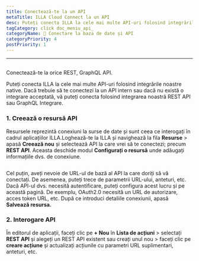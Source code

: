 ```yaml
---
title: Conectează-te la un API
metaTitle: ILLA Cloud Connect la un API
desc: Puteți conecta ILLA la cele mai multe API-uri folosind integrările noastre native. ILLA se poate conecta la orice REST, GraphQL API
tagCategory: click doc_meniu_api_
categoryName: 📲 Conectare la baza de date și API
categoryPriority: 4
postPriority: 1
---
```


* * *

## <Heading hidden>Conectați-vă la un API</Heading>

Conectează-te la orice REST, GraphQL API.

Puteți conecta ILLA la cele mai multe API-uri folosind integrările noastre native. Dacă trebuie să te conectezi la un API intern sau dacă nu există o integrare acceptată, vă puteți conecta folosind integrarea noastră REST API sau GraphQL Integrare.

### 1.  Creează o resursă API

Resursele reprezintă conexiuni la surse de date și sunt ceea ce interogați în cadrul aplicațiilor ILLA.Loghează-te la ILLA și navighează la fila **Resurse** > apasă **Creează nou** și selectează API la care vrei să te conectezi; precum **REST API**. Aceasta deschide modul **Configurați o resursă** unde adăugați informațiile dvs. de conexiune.

<img
  src='https://cdn.illacloud.com/official-website/img/docs/connect/connect-api/config.png'
  alt=""
/>

Cel puțin, aveți nevoie de URL-ul de bază al API la care doriți să vă conectați. De asemenea, puteți trece de parametrii URL-ului, anteturi, etc. Dacă API-ul dvs. necesită autentificare, puteți configura acest lucru și pe această pagină. De exemplu, OAuth2.0 necesită un URL de autorizare, acces token URL, etc. După ce introduci detaliile conexiunii, apasă **Salvează resursa.**

### 2.  Interogare API

În editorul de aplicații, faceți clic pe **+ Nou** în **Lista de acțiuni** > selectați **REST API** și alegeți un REST API existent sau creați unul nou > faceți clic pe **creare acțiune** și actualizați acțiunile cu parametri URL suplimentari, anteturi, etc.

<img
  src='https://cdn.illacloud.com/official-website/img/docs/connect/connect-api/action.png'
  alt=""
/>
